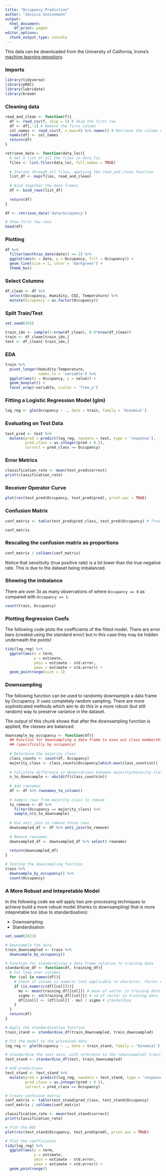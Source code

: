 ```yaml
---
title: "Occupancy Prediction"
author: "Jessica Steinemann"
output:
  html_document:
    df_print: paged
editor_options:
  chunk_output_type: console
---
```


This data can be downloaded from the University of California, Irvine's [machine learning repository](http://archive.ics.uci.edu/ml/datasets/Occupancy+Detection+).

### Imports

```r
library(tidyverse)
library(pROC)
library(lubridate)
library(broom)
```

### Cleaning data

```r
read_and_clean <- function(f){
  df <- read_csv(f, skip = 1) # Skip the first row
  df <- df[,-1] # Remove the first column
  col_names <- read_csv(f, n_max=0) %>% names() # Retrieve the column names as a separate csv file
  names(df) <- col_names
  return(df)
}

retrieve_data <- function(data_loc){
  # Get a list of all the files in data_loc
  files <- list.files(data_loc, full.names = TRUE)
  
  # Iterate through all files, applying the read_and_clean function
  list_df <- map(files, read_and_clean) 
  
  # Bind together the data frames
  df <- bind_rows(list_df)
  
  return(df)
}

df <- retrieve_data('data/occupancy')

# Show first few rows
head(df)
```

### Plotting

```r
df %>% 
  filter(month(as_date(date)) == 2) %>% 
  ggplot(aes(x = date, y = Occupancy, fill = Occupancy)) + 
  geom_line(size = 1, color = 'darkgreen') + 
  theme_bw()
```

### Select Columns

```r
df_clean <- df %>%
  select(Occupancy, Humidity, CO2, Temperature) %>%
  mutate(Occupancy = as.factor(Occupancy))
```

### Split Train/Test

```r
set.seed(456)

train_idx <- sample(1:nrow(df_clean), 0.8*nrow(df_clean))
train <- df_clean[train_idx,]
test <- df_clean[-train_idx,]
```

### EDA

```r
train %>%
  pivot_longer(Humidity:Temperature,
               names_to = 'variable') %>% 
  ggplot(aes(x = Occupancy, y = value)) + 
  geom_boxplot() + 
  facet_wrap(~variable, scales = 'free_y')
```


### Fitting a Logistic Regression Model (glm)

```r
log_reg <- glm(Occupancy ~ ., data = train, family = 'binomial')
```

### Evaluating on Test Data

```r
test_pred <- test %>% 
  mutate(pred = predict(log_reg, newdata = test, type = 'response'),
         pred_class = as.integer(pred > 0.5),
         correct = pred_class == Occupancy) 
```

### Error Metrics

```r
classification_rate <- mean(test_pred$correct)
print(classification_rate)
```

### Receiver Operator Curve

```r
plot(roc(test_pred$Occupancy, test_pred$pred), print.auc = TRUE)
```

### Confusion Matrix

```r
conf_matrix <- table(test_pred$pred_class, test_pred$Occupancy) # True class (columns); predicted class (rows)

conf_matrix
```

### Rescaling the confusion matrix as proportions

```r
conf_matrix / colSums(conf_matrix)
```

Notice that sensitivity (true positive rate) is a lot lower than the true negative rate. This is due to the dataset being imbalanced.

### Showing the imbalance

There are over 3x as many observations of where `Occupancy == 0` as compared with `Occupancy == 1`. 

```r
count(train, Occupancy)
```

### Plotting Regression Coefs

The following code plots the coefficients of the fitted model. There are error bars (created using the standard error) but in this case they may be hidden underneath the points!

```r
tidy(log_reg) %>% 
  ggplot(aes(x = term, 
             y = estimate, 
             ymin = estimate - std.error,
             ymax = estimate + std.error)) + 
  geom_pointrange(size = 1)
```


### Downsampling

The following function can be used to randomly downsample a data frame by Occupancy. It uses completely random sampling. There are more sophisticated methods which aim to do this in a more robust (but still random) way to preserve variance in the dataset. 

The output of this chunk shows that after the downsampling function is applied, the classes are balanced.

```r
downsample_by_occupancy <- function(df){
  ## Function for downsampling a data frame to even out class membership 
  ## (specifically by occupancy)
  
  # Determine the majority class
  class_counts <- count(df, Occupancy)
  majority_class <- class_counts$Occupancy[which.max(class_counts$n)]
  
  # Calculate difference in observations between majority/minority classes (how many rows to remove)
  n_to_downsample <- abs(diff(class_counts$n))
  
  # Add rownames
  df <- df %>% rownames_to_column()
  
  # Sample rows from majority class to remove
  to_remove <- df %>% 
    filter(Occupancy == majority_class) %>%
    sample_n(n_to_downsample)
  
  # Use anti_join to remove those rows
  downsampled_df <- df %>% anti_join(to_remove)
  
  # Remove rownames
  downsampled_df <- downsampled_df %>% select(-rowname)
  
  return(downsampled_df)
}

# Testing the downsampling function
train %>% 
  downsample_by_occupancy() %>% 
  count(Occupancy)
```

### A More Robust and Intepretable Model

In the following code we will apply two pre-processing techniques to achieve build a more robust model (thanks to downsampling) that is more intepretable too (due to standardisation):

- Downsampling
- Standardisation 

```r
set.seed(2021)

# Downsample the data
train_downsampled <- train %>% 
  downsample_by_occupancy() 

# Function for standardising a data frame relative to training data 
standardise_df <- function(df, training_df){
  # For loop over columns
  for (col in names(df)){
    # Check if column is numeric (not applicable to character, factor etc.)
    if (is.numeric(df[[col]])){
      mu <- mean(training_df[[col]]) # mean of vector in training data
      sigma <- sd(training_df[[col]]) # sd of vector in training data
      df[[col]] <- (df[[col]] - mu) / sigma # standardise
    }
  }
  return(df)
}

# Apply the standardisation function
train_stand <- standardise_df(train_downsampled, train_downsampled)

# Fit the model to the processed data
log_reg <- glm(Occupancy ~ ., data = train_stand, family = 'binomial')

# Standardise the test data, with reference to the (downsampled) training data
test_stand <- standardise_df(test, train_downsampled)

# Add predictions
test_stand <- test_stand %>% 
  mutate(pred = predict(log_reg, newdata = test_stand, type = 'response'),
         pred_class = as.integer(pred > 0.5),
         correct = pred_class == Occupancy)

# Create confusion matrix
conf_matrix <- table(test_stand$pred_class, test_stand$Occupancy) 
conf_matrix / colSums(conf_matrix)

classification_rate <- mean(test_stand$correct)
print(classification_rate)

# Plot the ROC
plot(roc(test_stand$Occupancy, test_pred$pred), print.auc = TRUE)

# Plot the coefficients
tidy(log_reg) %>% 
  ggplot(aes(x = term, 
             y = estimate, 
             ymin = estimate - std.error,
             ymax = estimate + std.error)) + 
  geom_pointrange()

```

